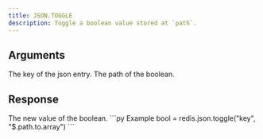 ```yaml
---
title: JSON.TOGGLE
description: Toggle a boolean value stored at `path`.
---
```


## Arguments

<ParamField body="key" type="str" required>
    The key of the json entry.
</ParamField>
<ParamField body="path" type="str" default="$">
    The path of the boolean.
</ParamField>




## Response

<ResponseField type="boolean" required>
    The new value of the boolean.
</ResponseField>

<RequestExample>
```py Example
bool = redis.json.toggle("key", "$.path.to.array")
```
</RequestExample>
